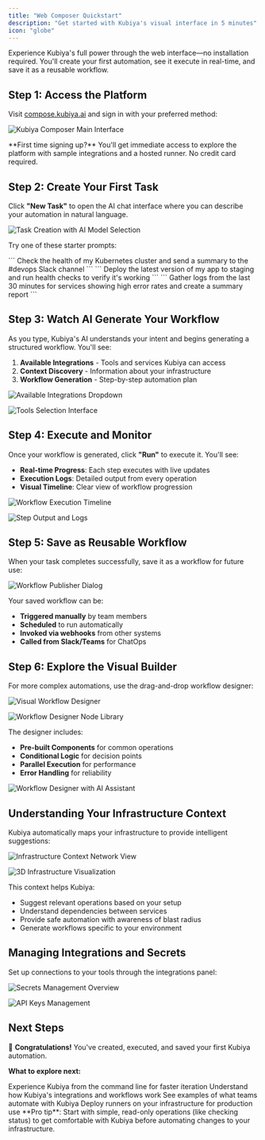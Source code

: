 ```yaml
---
title: "Web Composer Quickstart"
description: "Get started with Kubiya's visual interface in 5 minutes"
icon: "globe"
---
```


Experience Kubiya's full power through the web interface—no installation required. You'll create your first automation, see it execute in real-time, and save it as a reusable workflow.

## Step 1: Access the Platform

Visit [compose.kubiya.ai](https://compose.kubiya.ai) and sign in with your preferred method:

<img
  src="/assets/images/task_dashboard_main_interface.png"
  alt="Kubiya Composer Main Interface"
  caption="The Composer dashboard - your central hub for AI-powered automation"
/>

<Note>
**First time signing up?** You'll get immediate access to explore the platform with sample integrations and a hosted runner. No credit card required.
</Note>

## Step 2: Create Your First Task

Click **"New Task"** to open the AI chat interface where you can describe your automation in natural language.

<img
  src="/assets/images/task_creation_ai_model_selection.png"
  alt="Task Creation with AI Model Selection"
  caption="Choose your AI model and describe what you want to automate"
/>

Try one of these starter prompts:

<Tabs>
  <Tab title="Infrastructure Health">
    ```
    Check the health of my Kubernetes cluster and 
    send a summary to the #devops Slack channel
    ```
  </Tab>
  <Tab title="Application Deployment">
    ```
    Deploy the latest version of my app to staging
    and run health checks to verify it's working
    ```
  </Tab>
  <Tab title="Incident Response">
    ```
    Gather logs from the last 30 minutes for services
    showing high error rates and create a summary report
    ```
  </Tab>
</Tabs>

## Step 3: Watch AI Generate Your Workflow

As you type, Kubiya's AI understands your intent and begins generating a structured workflow. You'll see:

1. **Available Integrations** - Tools and services Kubiya can access
2. **Context Discovery** - Information about your infrastructure 
3. **Workflow Generation** - Step-by-step automation plan

<img
  src="/assets/images/task_creation_integrations_dropdown.png"
  alt="Available Integrations Dropdown"
  caption="Kubiya automatically discovers available tools and integrations"
/>

<img
  src="/assets/images/task_creation_tools_selection.png"
  alt="Tools Selection Interface"
  caption="Select which tools your workflow should use"
/>

## Step 4: Execute and Monitor

Once your workflow is generated, click **"Run"** to execute it. You'll see:

- **Real-time Progress**: Each step executes with live updates
- **Execution Logs**: Detailed output from every operation
- **Visual Timeline**: Clear view of workflow progression

<img
  src="/assets/images/workflow_execution_timeline.png"
  alt="Workflow Execution Timeline"
  caption="Track your workflow's progress with detailed timeline view"
/>

<img
  src="/assets/images/workflow_step_output_logs.png"
  alt="Step Output and Logs"
  caption="View detailed logs and output from each workflow step"
/>

## Step 5: Save as Reusable Workflow

When your task completes successfully, save it as a workflow for future use:

<img
  src="/assets/images/workflow_publisher_dialog.png"
  alt="Workflow Publisher Dialog"
  caption="Save your successful automation as a reusable workflow"
/>

Your saved workflow can be:
- **Triggered manually** by team members
- **Scheduled** to run automatically  
- **Invoked via webhooks** from other systems
- **Called from Slack/Teams** for ChatOps

## Step 6: Explore the Visual Builder

For more complex automations, use the drag-and-drop workflow designer:

<img
  src="/assets/images/workflow_designer_canvas.png"
  alt="Visual Workflow Designer"
  caption="Build complex workflows with the visual designer"
/>

<img
  src="/assets/images/workflow_designer_node_library.png"
  alt="Workflow Designer Node Library"
  caption="Drag components from the library to build your workflow"
/>

The designer includes:
- **Pre-built Components** for common operations
- **Conditional Logic** for decision points
- **Parallel Execution** for performance
- **Error Handling** for reliability

<img
  src="/assets/images/workflow_designer_with_ai_assistant.png"
  alt="Workflow Designer with AI Assistant"
  caption="Get AI help while building workflows visually"
/>

## Understanding Your Infrastructure Context

Kubiya automatically maps your infrastructure to provide intelligent suggestions:

<img
  src="/assets/images/context_catalog_network_view.png"
  alt="Infrastructure Context Network View"
  caption="Kubiya's context graph shows relationships between your systems"
/>

<img
  src="/assets/images/context_catalog_3d_visualization.png"
  alt="3D Infrastructure Visualization"
  caption="Interactive 3D view of your infrastructure relationships"
/>

This context helps Kubiya:
- Suggest relevant operations based on your setup
- Understand dependencies between services
- Provide safe automation with awareness of blast radius
- Generate workflows specific to your environment

## Managing Integrations and Secrets

Set up connections to your tools through the integrations panel:

<img
  src="/assets/images/secrets_vault_overview.png"
  alt="Secrets Management Overview"  
  caption="Secure credential storage for all your integrations"
/>

<img
  src="/assets/images/secrets_api_keys_list.png"
  alt="API Keys Management"
  caption="Manage API keys and credentials securely"
/>

## Next Steps

🎉 **Congratulations!** You've created, executed, and saved your first Kubiya automation.

**What to explore next:**

<CardGroup cols={2}>
  <Card
    title="Try the CLI"
    icon="terminal"
    href="/quickstart/cli-quickstart"
  >
    Experience Kubiya from the command line for faster iteration
  </Card>
  <Card
    title="Learn Core Concepts"
    icon="book"
    href="/core-concepts/integrations"
  >
    Understand how Kubiya's integrations and workflows work
  </Card>
  <Card
    title="Explore Use Cases"
    icon="lightbulb"
    href="/core-concepts/use-cases"
  >
    See examples of what teams automate with Kubiya
  </Card>
  <Card
    title="Set Up Your Environment"
    icon="gear"
    href="/admin/deployment-guide"
  >
    Deploy runners on your infrastructure for production use
  </Card>
</CardGroup>

<Tip>
**Pro tip**: Start with simple, read-only operations (like checking status) to get comfortable with Kubiya before automating changes to your infrastructure.
</Tip>